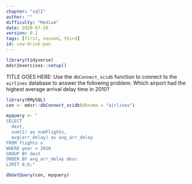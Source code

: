 ```yaml
---
chapter: "sqlI"
author: ""
difficulty: "Medium"
date: 2020-07-20 
version: 0.1
tags: [first, second, third]
id: cow-drink-pan
---
```


```r
library(tidyverse)
mdsr2exercises::setup()
```

TITLE GOES HERE:  Use the `dbConnect_scidb` function to connect to the `airlines` database to answer the following problem.
Which airport had the highest average arrival delay time in 2010? 

<!--begin-answer-->
 
  
```r
library(RMySQL)
con <- mdsr::dbConnect_scidb(dbname = "airlines")

myquery <- "
SELECT 
  dest, 
  sum(1) as numFlights,
  avg(arr_delay) as avg_arr_delay
FROM flights o
WHERE year = 2010
GROUP BY dest
ORDER BY avg_arr_delay desc
LIMIT 0,6;"

dbGetQuery(con, myquery)
```  

<!--end-answer-->
